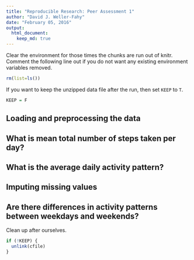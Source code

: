 ```yaml
---
title: "Reproducible Research: Peer Assessment 1"
author: "David J. Weller-Fahy"
date: "February 05, 2016"
output: 
  html_document:
    keep_md: true
---
```


Clear the environment for those times the chunks are run out of knitr.  Comment the following line out if you do not want any existing environment variables removed.

```r
rm(list=ls())
```

If you want to keep the unzipped data file after the run, then set `KEEP` to `T`.

```r
KEEP = F
```

## Loading and preprocessing the data



## What is mean total number of steps taken per day?



## What is the average daily activity pattern?



## Imputing missing values



## Are there differences in activity patterns between weekdays and weekends?

Clean up after ourselves.

```r
if (!KEEP) {
  unlink(cfile)
}
```
